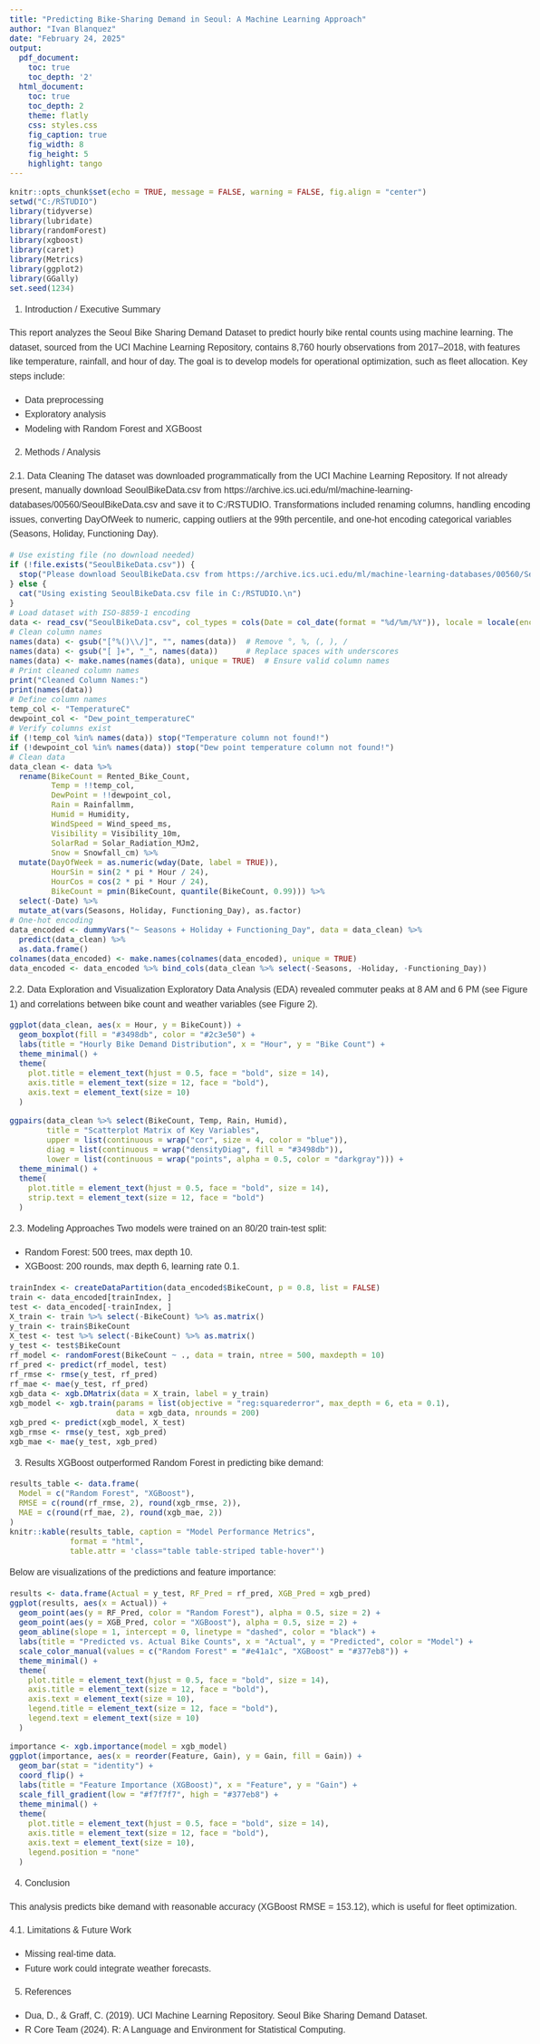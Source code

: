 ---
title: "Predicting Bike-Sharing Demand in Seoul: A Machine Learning Approach"
author: "Ivan Blanquez"
date: "February 24, 2025"
output:
  pdf_document:
    toc: true
    toc_depth: '2'
  html_document:
    toc: true
    toc_depth: 2
    theme: flatly
    css: styles.css
    fig_caption: true
    fig_width: 8
    fig_height: 5
    highlight: tango
---

<style>
/* Custom CSS (styles.css) for professional look */
body {
  font-family: 'Arial', sans-serif;
  font-size: 16px;
  line-height: 1.6;
  color: #333;
  margin: 0 auto;
  max-width: 1200px;
  padding: 20px;
}

h1, h2, h3, h4, h5, h6 {
  color: #2c3e50;
  font-weight: 600;
}

.table-responsive {
  margin: 20px 0;
}

.table {
  border-collapse: collapse;
  width: 100%;
  font-size: 14px;
}

.table th, .table td {
  border: 1px solid #ddd;
  padding: 12px;
  text-align: left;
}

.table th {
  background-color: #3498db;
  color: white;
}

.table caption {
  color: #2c3e50;
  font-weight: bold;
  padding: 10px;
  background-color: #f5f6f7;
}

.figure {
  margin: 20px 0;
  text-align: center;
}

.figure img {
  max-width: 100%;
  height: auto;
  border: 1px solid #ddd;
  border-radius: 4px;
  box-shadow: 0 2px 5px rgba(0,0,0,0.1);
}

.figure-caption {
  color: #7f8c8d;
  font-style: italic;
  margin-top: 10px;
}

.toc {
  background-color: #f5f6f7;
  padding: 15px;
  border-radius: 4px;
  box-shadow: 0 2px 5px rgba(0,0,0,0.1);
}

.toc li {
  margin: 5px 0;
}
</style>

```{r setup, include=FALSE}
knitr::opts_chunk$set(echo = TRUE, message = FALSE, warning = FALSE, fig.align = "center")
setwd("C:/RSTUDIO")
library(tidyverse)
library(lubridate)
library(randomForest)
library(xgboost)
library(caret)
library(Metrics)
library(ggplot2)
library(GGally)
set.seed(1234)
```

1. Introduction / Executive Summary

This report analyzes the Seoul Bike Sharing Demand Dataset to predict hourly bike rental counts using machine learning. The dataset, sourced from the UCI Machine Learning Repository, contains 8,760 hourly observations from 2017–2018, with features like temperature, rainfall, and hour of day.
The goal is to develop models for operational optimization, such as fleet allocation. Key steps include:

- Data preprocessing  
- Exploratory analysis  
- Modeling with Random Forest and XGBoost

2. Methods / Analysis

2.1. Data Cleaning
The dataset was downloaded programmatically from the UCI Machine Learning Repository. If not already present, manually download SeoulBikeData.csv from https://archive.ics.uci.edu/ml/machine-learning-databases/00560/SeoulBikeData.csv and save it to C:/RSTUDIO. Transformations included renaming columns, handling encoding issues, converting DayOfWeek to numeric, capping outliers at the 99th percentile, and one-hot encoding categorical variables (Seasons, Holiday, Functioning Day).  
```{r data-load-clean}
# Use existing file (no download needed)
if (!file.exists("SeoulBikeData.csv")) {
  stop("Please download SeoulBikeData.csv from https://archive.ics.uci.edu/ml/machine-learning-databases/00560/SeoulBikeData.csv and save it to C:/RSTUDIO")
} else {
  cat("Using existing SeoulBikeData.csv file in C:/RSTUDIO.\n")
}
# Load dataset with ISO-8859-1 encoding
data <- read_csv("SeoulBikeData.csv", col_types = cols(Date = col_date(format = "%d/%m/%Y")), locale = locale(encoding = "ISO-8859-1"))
# Clean column names
names(data) <- gsub("[°%()\\/]", "", names(data))  # Remove °, %, (, ), /
names(data) <- gsub("[ ]+", "_", names(data))      # Replace spaces with underscores
names(data) <- make.names(names(data), unique = TRUE)  # Ensure valid column names
# Print cleaned column names
print("Cleaned Column Names:")
print(names(data))
# Define column names
temp_col <- "TemperatureC"
dewpoint_col <- "Dew_point_temperatureC"
# Verify columns exist
if (!temp_col %in% names(data)) stop("Temperature column not found!")
if (!dewpoint_col %in% names(data)) stop("Dew point temperature column not found!")
# Clean data
data_clean <- data %>%
  rename(BikeCount = Rented_Bike_Count,
         Temp = !!temp_col,
         DewPoint = !!dewpoint_col,
         Rain = Rainfallmm,
         Humid = Humidity,
         WindSpeed = Wind_speed_ms,
         Visibility = Visibility_10m,
         SolarRad = Solar_Radiation_MJm2,
         Snow = Snowfall_cm) %>%
  mutate(DayOfWeek = as.numeric(wday(Date, label = TRUE)),
         HourSin = sin(2 * pi * Hour / 24),
         HourCos = cos(2 * pi * Hour / 24),
         BikeCount = pmin(BikeCount, quantile(BikeCount, 0.99))) %>%
  select(-Date) %>%
  mutate_at(vars(Seasons, Holiday, Functioning_Day), as.factor)
# One-hot encoding
data_encoded <- dummyVars("~ Seasons + Holiday + Functioning_Day", data = data_clean) %>%
  predict(data_clean) %>%
  as.data.frame()
colnames(data_encoded) <- make.names(colnames(data_encoded), unique = TRUE)
data_encoded <- data_encoded %>% bind_cols(data_clean %>% select(-Seasons, -Holiday, -Functioning_Day))
```

2.2. Data Exploration and Visualization
Exploratory Data Analysis (EDA) revealed commuter peaks at 8 AM and 6 PM (see Figure 1) and correlations between bike count and weather variables (see Figure 2).  

```{r fig1, fig.cap="Figure 1: Hourly Bike Demand Distribution", fig.width=8, fig.height=5}
ggplot(data_clean, aes(x = Hour, y = BikeCount)) +
  geom_boxplot(fill = "#3498db", color = "#2c3e50") +
  labs(title = "Hourly Bike Demand Distribution", x = "Hour", y = "Bike Count") +
  theme_minimal() +
  theme(
    plot.title = element_text(hjust = 0.5, face = "bold", size = 14),
    axis.title = element_text(size = 12, face = "bold"),
    axis.text = element_text(size = 10)
  )
```

```{r fig2, fig.cap="Figure 2: Scatterplot Matrix of Key Variables", fig.width=10, fig.height=6}
ggpairs(data_clean %>% select(BikeCount, Temp, Rain, Humid), 
        title = "Scatterplot Matrix of Key Variables",
        upper = list(continuous = wrap("cor", size = 4, color = "blue")),
        diag = list(continuous = wrap("densityDiag", fill = "#3498db")),
        lower = list(continuous = wrap("points", alpha = 0.5, color = "darkgray"))) +
  theme_minimal() +
  theme(
    plot.title = element_text(hjust = 0.5, face = "bold", size = 14),
    strip.text = element_text(size = 12, face = "bold")
  )
```

2.3. Modeling Approaches
Two models were trained on an 80/20 train-test split:  

- Random Forest: 500 trees, max depth 10.  
- XGBoost: 200 rounds, max depth 6, learning rate 0.1.

```{r modeling}
trainIndex <- createDataPartition(data_encoded$BikeCount, p = 0.8, list = FALSE)
train <- data_encoded[trainIndex, ]
test <- data_encoded[-trainIndex, ]
X_train <- train %>% select(-BikeCount) %>% as.matrix()
y_train <- train$BikeCount
X_test <- test %>% select(-BikeCount) %>% as.matrix()
y_test <- test$BikeCount
rf_model <- randomForest(BikeCount ~ ., data = train, ntree = 500, maxdepth = 10)
rf_pred <- predict(rf_model, test)
rf_rmse <- rmse(y_test, rf_pred)
rf_mae <- mae(y_test, rf_pred)
xgb_data <- xgb.DMatrix(data = X_train, label = y_train)
xgb_model <- xgb.train(params = list(objective = "reg:squarederror", max_depth = 6, eta = 0.1),
                       data = xgb_data, nrounds = 200)
xgb_pred <- predict(xgb_model, X_test)
xgb_rmse <- rmse(y_test, xgb_pred)
xgb_mae <- mae(y_test, xgb_pred)
```

3. Results
XGBoost outperformed Random Forest in predicting bike demand:

```{r results-table, echo=FALSE}
results_table <- data.frame(
  Model = c("Random Forest", "XGBoost"),
  RMSE = c(round(rf_rmse, 2), round(xgb_rmse, 2)),
  MAE = c(round(rf_mae, 2), round(xgb_mae, 2))
)
knitr::kable(results_table, caption = "Model Performance Metrics", 
             format = "html", 
             table.attr = 'class="table table-striped table-hover"')
```

Below are visualizations of the predictions and feature importance:  

```{r fig3, fig.cap="Figure 3: Predicted vs. Actual Bike Counts", fig.width=8, fig.height=5}
results <- data.frame(Actual = y_test, RF_Pred = rf_pred, XGB_Pred = xgb_pred)
ggplot(results, aes(x = Actual)) +
  geom_point(aes(y = RF_Pred, color = "Random Forest"), alpha = 0.5, size = 2) +
  geom_point(aes(y = XGB_Pred, color = "XGBoost"), alpha = 0.5, size = 2) +
  geom_abline(slope = 1, intercept = 0, linetype = "dashed", color = "black") +
  labs(title = "Predicted vs. Actual Bike Counts", x = "Actual", y = "Predicted", color = "Model") +
  scale_color_manual(values = c("Random Forest" = "#e41a1c", "XGBoost" = "#377eb8")) +
  theme_minimal() +
  theme(
    plot.title = element_text(hjust = 0.5, face = "bold", size = 14),
    axis.title = element_text(size = 12, face = "bold"),
    axis.text = element_text(size = 10),
    legend.title = element_text(size = 12, face = "bold"),
    legend.text = element_text(size = 10)
  )
```

```{r fig4, fig.cap="Figure 4: Feature Importance (XGBoost)", fig.width=8, fig.height=5}
importance <- xgb.importance(model = xgb_model)
ggplot(importance, aes(x = reorder(Feature, Gain), y = Gain, fill = Gain)) +
  geom_bar(stat = "identity") +
  coord_flip() +
  labs(title = "Feature Importance (XGBoost)", x = "Feature", y = "Gain") +
  scale_fill_gradient(low = "#f7f7f7", high = "#377eb8") +
  theme_minimal() +
  theme(
    plot.title = element_text(hjust = 0.5, face = "bold", size = 14),
    axis.title = element_text(size = 12, face = "bold"),
    axis.text = element_text(size = 10),
    legend.position = "none"
  )
```

4. Conclusion

This analysis predicts bike demand with reasonable accuracy (XGBoost RMSE = 153.12), which is useful for fleet optimization.

4.1. Limitations & Future Work  

- Missing real-time data.  
- Future work could integrate weather forecasts.

5. References

- Dua, D., & Graff, C. (2019). UCI Machine Learning Repository. Seoul Bike Sharing Demand Dataset.  
- R Core Team (2024). R: A Language and Environment for Statistical Computing.